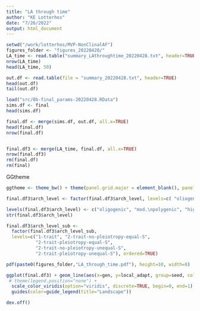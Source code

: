 ```yaml
---
title: "LA through time"
author: "KE Lotterhos"
date: "7/26/2022"
output: html_document
---
```


```r
setwd("/work/lotterhos/MVP-NonClinalAF")
figures_folder <- "figures_20220428/"
LA_time <- read.table("summary_LAthroughtime_20220428.txt", header=TRUE)
nrow(LA_time)
head(LA_time, 50)

out.df <- read.table(file = "summary_20220428.txt", header=TRUE)
head(out.df)
tail(out.df)

load("src/0b-final_params-20220428.RData")
sims.df <- final
head(sims.df)

final.df <- merge(sims.df, out.df, all.x=TRUE)
head(final.df)
nrow(final.df)


final.df3 <- merge(LA_time, final.df, all.x=TRUE)
nrow(final.df3)
rm(final.df)
rm(final)
```


GGtheme
```r

ggtheme <- theme_bw() + theme(panel.grid.major = element_blank(), panel.grid.minor = element_blank(), panel.background = element_blank(), panel.border=element_blank(), axis.line = element_line(colour="grey30"), axis.title = element_text(colour="grey20"), axis.text = (element_text(colour="grey30")), legend.title = element_text(colour="grey20"), legend.text = element_text(colour="grey30"))

final.df3$arch_level <- factor(final.df3$arch_level, levels=c( "oliogenic", "mod-polygenic", "highly-polygenic"), ordered=TRUE)

levels(final.df3$arch_level) <- c("oligogenic", "mod.\npolygenic", "highly\npolygenic")
str(final.df3$arch_level) 

final.df3$arch_level_sub <-
  factor(final.df3$arch_level_sub,
  levels=c("1-trait", "2-trait-no-pleiotropy-equal-S",
           "2-trait-pleiotropy-equal-S",
           "2-trait-no-pleiotropy-unequal-S",
           "2-trait-pleiotropy-unequal-S"), ordered=TRUE)
```

```r
pdf(paste0(figures_folder,"LA_through_time.pdf"), height=10, width=8)

ggplot(final.df3) + geom_line(aes(x=gen, y=local_adapt, group=seed, color=demog_level), alpha=0.5) + facet_grid(arch_level_sub~.) + ggtheme + ylab("Degree of Local Adaptation") + xlab("Generation") +
 # theme(legend.position="none") +
  scale_color_viridis(option="viridis", discrete=TRUE, begin=0, end=1) +
  guides(color=guide_legend(title="Landscape"))

dev.off()
```
